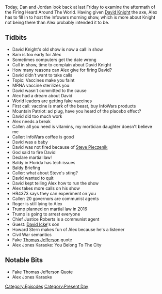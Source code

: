 {{DEFAULTSORT:
    #_EPISODE_0513:December 18, 2020
}}{{Episode
    | title           = December 18, 2020
    | caption         = Listen to this episode on [https://knowledgefight.libsyn.com/513-december-18-2020 Libsyn] [https://open.spotify.com/episode/2YHWM1UeN0kL3AggIt99wu Spotify], Read the [[Transcript/513: December 18, 2020|Unofficial Transcript]]
    | episodeNumber   = 513
    | length          = 01:44:00
    | airDate         = December 21, 2020
    | coverageDate    = December 18, 2020
    | episodeType     = [[:Category:Present Day|Present Day]]
    | appearance      = [[David Knight]], [[Mountain Patriot]], [[Steve Pieczenik]], [[Baldy in Florida]], [[Roger Stone]], [[John Robert]], [[David Icke's son]], [[Howard Stern]]
    | oocDrop         = Gotta scare the living hell out of your kids; Caller: The covid shot is going to kill you, not turn you into a cyborg
    | previousEpisode = [[512: December 16-17, 2020]]
    | nextEpisode     = [[514: An X-Mas Report Rebuttal]]
}}

{{Stub}}

Today, Dan and Jordan look back at last Friday to examine the aftermath of the Firing Heard Around The World. Having given [[David Knight]] the axe, Alex has to fill in to host the Infowars morning show, which is more about Knight not being there than Alex probably intended it to be.

==Tidbits==

*David Knight's old show is now a call in show
*8am is too early for Alex
*Sometimes computers get the date wrong
*Call in show, time to complain about David Knight
*How many reasons can Alex give for firing David?
*David didn't want to take calls
*Topic: Vaccines make you faint
*MRNA vaccine sterilizes you
*David wasn't committed to the cause
*Alex had a dream about David
*World leaders are getting fake vaccines
*First call: vaccine is mark of the beast, buy InfoWars products
*Mountain Patriot: ad plug, have you heard of the placebo effect?
*David did too much work
*Alex needs a break
*Caller: all you need is vitamins, my mortician daughter doesn't believe me
*Caller: InfoWars coffee is good
*David was a baby
*David was not fired because of [[Steve Pieczenik]]
*God said to fire David
*Declare martial law!
*Baldy in Florida has tech issues
*Baldy Briefing
*Caller: what about Steve's sting?
*David wanted to quit
*David kept telling Alex how to run the show
*Alex takes more calls on his show
*HR4373 says they can experiment on you
*Caller: 20 governors are communist agents
*Roger is still lying to Alex
*Trump planned on martial law in 2016
*Trump is going to arrest everyone
*Chief Justice Roberts is a communist agent
*Guest: [[David Icke]]'s son
*Howard Stern makes fun of Alex because he's a listener
*Civil War semantics
*Fake [[Thomas Jefferson]] quote
*Alex Jones Karaoke: You Belong To The City

==Notable Bits==

*Fake Thomas Jefferson Quote
*Alex Jones Karaoke

[[Category:Episodes]]
[[Category:Present Day]]

